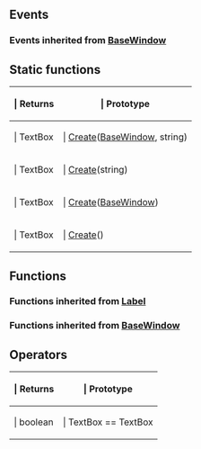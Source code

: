 ==Events==

{{Lua/Events_Prefix}}

{{Lua/Client/TextBox/Events}}

===Events inherited from [[Lua/Client/BaseWindow|BaseWindow]]===

{{Lua/Client/BaseWindow/Events}}

{{Lua/Events_Suffix}}

==Static functions==

{{Lua/Table_Prefix}}
{| {{Lua/Table_Header}}
!{{Lua/Column_Style/Returns_List}} | Returns
!{{Lua/Column_Style/Prototype_List}} | Prototype
|-
|{{Lua/Cell_Style/Returns_List}} | TextBox
|{{Lua/Cell_Style/Prototype_List}} | [[Lua/Client/TextBox/Static Functions/Create|Create]]([[Lua/Client/BaseWindow|BaseWindow]], string)
|-
|{{Lua/Cell_Style/Returns_List}} | TextBox
|{{Lua/Cell_Style/Prototype_List}} | [[Lua/Client/TextBox/Static Functions/Create|Create]](string)
|-
|{{Lua/Cell_Style/Returns_List}} | TextBox
|{{Lua/Cell_Style/Prototype_List}} | [[Lua/Client/TextBox/Static Functions/Create|Create]]([[Lua/Client/BaseWindow|BaseWindow]])
|-
|{{Lua/Cell_Style/Returns_List}} | TextBox
|{{Lua/Cell_Style/Prototype_List}} | [[Lua/Client/TextBox/Static Functions/Create|Create]]()
|} {{Lua/Table_Suffix}}

==Functions==

{{Lua/Client/TextBox/Functions}}

===Functions inherited from [[Lua/Client/Label|Label]]===

{{Lua/Client/Label/Functions}}

===Functions inherited from [[Lua/Client/BaseWindow|BaseWindow]]===

{{Lua/Client/BaseWindow/Functions}}

==Operators==

{{Lua/Table_Prefix}}
{| {{Lua/Table_Header}}
!{{Lua/Column_Style/Returns_List}} | Returns
!{{Lua/Column_Style/Prototype_List}} | Prototype
|-
|{{Lua/Cell_Style/Returns_List}} | boolean
|{{Lua/Cell_Style/Prototype_List}} | TextBox == TextBox
|} {{Lua/Table_Suffix}}